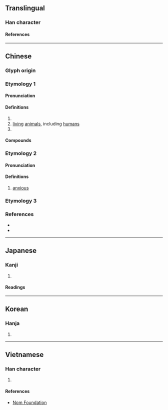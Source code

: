 {{character info}}
==Translingual==

===Han character===
{{Han char|rn=30|rad=口|as=12|sn=15|four=60031|canj=ROGF|ids=⿰口焦}}

====References====
{{Han ref|kx=0208.270|dkj=04306|dj=0431.190|hdz=10684.100|uh=564D}}

----

==Chinese==
{{zh-forms}}

===Glyph origin===
{{Han etym}}

===Etymology 1===

====Pronunciation====
{{zh-pron
|m=jiào,jiáo,2nb=variant
|c=ziu1,ziu3,ziu6,zau1
|mc=2
|oc=1,2
|cat=v,n
}}

====Definitions====
{{zh-hanzi}}

# {{zh-alt-form|嚼}}
# [[living]] [[animals]], including [[humans]]
# {{zh-alt-form|譙}}

====Compounds====
{{zh-der|噍類無遺|噍類|噍殺|無噍類}}

===Etymology 2===

====Pronunciation====
{{zh-pron
|m=jiāo
|mc=1
|oc=n,1
|cat=a
}}

====Definitions====
{{zh-hanzi}}

# [[anxious]]

===Etymology 3===
{{zh-see|啾|v}}

===References===
* {{R:yue:jyut.net}}
* {{R:yue:Jyutping Database}}

----

==Japanese==

===Kanji===
{{ja-kanji|grade=|rs=口12}}

# {{rfdef|ja|sort=口12}}

====Readings====
{{ja-readings
|goon=じょう<ぜう, しゅ<しゆ, ざく
|kanon=しょう<せう, しゅう<しう, しゃく<しやく
|kun=か-む
}}

----

==Korean==

===Hanja===
{{ko-hanja|hangeul=초|rv=cho|mr=ch'o}}

# {{rfdef|ko|sort=口12}}

----

==Vietnamese==

===Han character===
{{vi-hantu|[[tiếu]]|rs=口12}}

# {{rfdef|vi|sort=口12}}

====References====
* [http://nomfoundation.org/common/nom_details.php?codepoint=564d Nom Foundation]